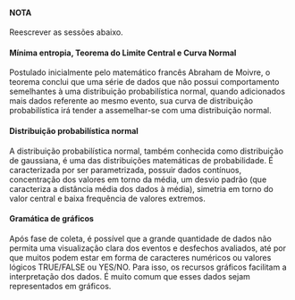 #### NOTA
Reescrever as sessões abaixo.

#### Mínima entropia, Teorema do Limite Central e Curva Normal
Postulado inicialmente pelo matemático francês Abraham de Moivre, o teorema conclui que uma série de dados que não possui comportamento semelhantes à uma distribuição probabilística normal, quando adicionados mais dados referente ao mesmo evento, sua curva de distribuição probabilística irá tender a assemelhar-se com uma distribuição normal.  


#### Distribuição probabilística normal  
A distribuição probabilística normal, também conhecida como distribuição de gaussiana, é uma das distribuições matemáticas de probabilidade. É caracterizada por ser parametrizada, possuir dados contínuos, concentração dos valores em torno da média, um desvio padrão (que caracteriza a distância média dos dados à média), simetria em torno do valor central e baixa frequência de valores extremos.  

#### Gramática de gráficos  
Após fase de coleta, é possível que a grande quantidade de dados não permita uma visualização clara dos eventos e desfechos avaliados, até por que muitos podem estar em forma de caracteres numéricos ou valores lógicos TRUE/FALSE ou YES/NO. Para isso, os recursos gráficos facilitam a interpretação dos dados. É muito comum que esses dados sejam representados em  gráficos.